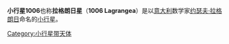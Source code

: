 {{unreferenced|time=2009-4-6}}

{{Infobox Planet 
| minorplanet = yes 
| width = 25em 
| bgcolour = #FFFFC0 
| apsis = 
| name = 1006 Lagrangea
| symbol = 
| image = 
| caption = 
| discovery = yes 
| discovery_ref = 
| discoverer = [[谢尔盖·别利亚夫斯基|谢尔盖·别利亚夫斯基]]
| discovery_site = 
| discovered = 1923年9月12日
}}
'''小行星1006'''也称'''拉格朗日星'''（'''1006 Lagrangea'''）是以[[意大利|意大利]]数学家[[约瑟夫·拉格朗日|约瑟夫·拉格朗日]]命名的[[小行星|小行星]]。

{{beltasteroid-stub}}

[[Category:小行星带天体|Category:小行星带天体]]